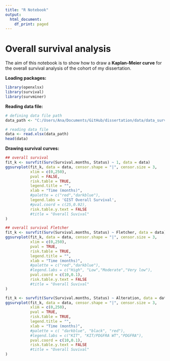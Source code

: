 ```yaml
---
title: "R Notebook"
output:
  html_document:
    df_print: paged
---
```


# Overall survival analysis

The aim of this notebook is to show how to draw a **Kaplan-Meier curve** for the overall survival analysis of the cohort of my dissertation.

**Loading packages:**
```r
library(openxlsx)
library(survival)
library(survminer)
```

**Reading data file:**
```r
# defining data file path
data_path <- "C:/Users/Ana/Documents/GitHub/dissertation/data/data_survival/overall_survival.xlsx"

# reading data file
data <- read.xlsx(data_path)
head(data)
```

**Drawing survival curves:**
```r
## overall survival
fit_k <- survfit(Surv(Survival.months, Status) ~ 1, data = data)
ggsurvplot(fit_k, data = data, censor.shape = "|", censor.size = 3,
           xlim = c(0,250),
           pval = FALSE,
           risk.table = TRUE,
           legend.title = "",
           xlab = "Time (months)",
           #palette = c("red","darkblue"),
           legend.labs = 'GIST Overall Survival',
           #pval.coord = c(25,0.92),
           risk.table.y.text = FALSE
           #title = "Overall Suvival"
)
```

```r
## overall survival Fletcher
fit_k <- survfit(Surv(Survival.months, Status) ~ Fletcher, data = data)
ggsurvplot(fit_k, data = data, censor.shape = "|", censor.size = 3,
           xlim = c(0,250),
           pval = TRUE,
           risk.table = TRUE,
           legend.title = "",
           xlab = "Time (months)",
           #palette = c("red","darkblue"),
           #legend.labs = c("High", "Low","Moderate","Very low"),
           pval.coord = c(10,0.1),
           risk.table.y.text = FALSE
           #title = "Overall Suvival"
)
```

```r
fit_k <- survfit(Surv(Survival.months, Status) ~ Alteration, data = data)
ggsurvplot(fit_k, data = data, censor.shape = "|", censor.size = 3,
           xlim = c(0,250),
           pval = TRUE,
           risk.table = TRUE,
           legend.title = "",
           xlab = "Time (months)",
           #palette = c( "darkblue", "black", "red"),
           #legend.labs = c("KIT", "KIT/PDGFRA WT","PDGFRA"),
           pval.coord = c(10,0.1),
           risk.table.y.text = FALSE
           #title = "Overall Suvival"
)
```